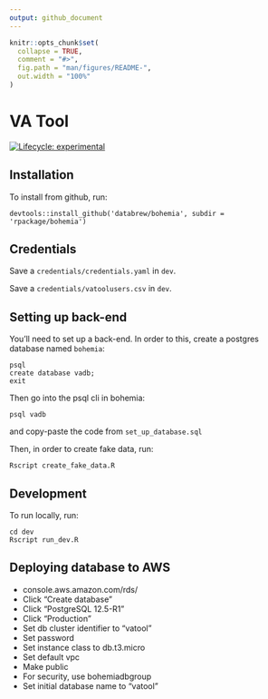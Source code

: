 ```yaml
---
output: github_document
---
```


<!-- README.md is generated from README.Rmd. Please edit that file -->

```r
knitr::opts_chunk$set(
  collapse = TRUE,
  comment = "#>",
  fig.path = "man/figures/README-",
  out.width = "100%"
)
```

# VA Tool

<!-- badges: start -->
[![Lifecycle: experimental](https://img.shields.io/badge/lifecycle-experimental-orange.svg)](https://www.tidyverse.org/lifecycle/#experimental)
<!-- badges: end -->

## Installation

To install from github, run:

```
devtools::install_github('databrew/bohemia', subdir = 'rpackage/bohemia')
```

## Credentials

Save a `credentials/credentials.yaml` in `dev`.

Save a `credentials/vatoolusers.csv` in `dev`. 

## Setting up back-end

You'll need to set up a back-end. In order to this, create a postgres database named `bohemia`:

```
psql
create database vadb;
exit
```

Then go into the psql cli in bohemia:

```
psql vadb
```

and copy-paste the code from `set_up_database.sql`

Then, in order to create fake data, run:

```
Rscript create_fake_data.R
```



## Development

To run locally, run:

```
cd dev
Rscript run_dev.R
```


## Deploying database to AWS

- console.aws.amazon.com/rds/
- Click "Create database"
- Click "PostgreSQL 12.5-R1"
- Click "Production"
- Set db cluster identifier to "vatool"
- Set password
- Set instance class to db.t3.micro
- Set default vpc
- Make public
- For security, use bohemiadbgroup
- Set initial database name to "vatool"


